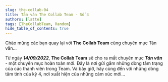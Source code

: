 ```yaml
---
slug: the-collab-04
title: Tản văn The Collab Team - Số 4
authors: [latte]
tags: [TheCollabTeam, Random]
hide_table_of_contents: true
---
```



Chào mừng các bạn quay lại với **The Collab Team** cùng chuyên mục Tản văn...

<!-- truncate -->

Từ ngày **_14/09/2022_**, **The Collab Team** sẽ cho ra mắt chuyên mục **_Tản văn_** - một chuyên mục hoàn toàn mới.
Đây là nơi gửi gắm những dòng tâm trạng của các thành viên trong Team. Và bây giờ, hãy cùng đến với những dòng tâm tình
của kỳ 4, nơi xuất hiện của những cảm xúc mới...

<Tabs lazy>
  <TabItem value="no1" label="Kỳ 1" default>
    <FirstPost />
  </TabItem>
</Tabs>
<View />
